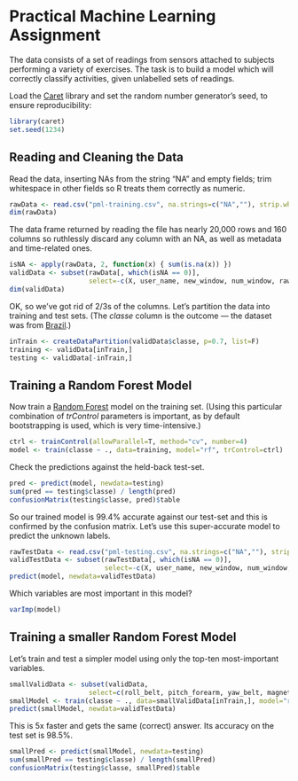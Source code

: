 Practical Machine Learning Assignment
========================================================

The data consists of a set of readings from sensors attached to subjects performing a variety of exercises. The task is to build a model which will correctly classify activities, given unlabelled sets of readings.

Load the [Caret](http://caret.r-forge.r-project.org/) library and set the random number generator's seed, to ensure reproducibility:

```r
library(caret)
set.seed(1234)
```

## Reading and Cleaning the Data
Read the data, inserting NAs from the string "NA" and empty fields; trim whitespace in other fields so R treats them correctly as numeric.

```r
rawData <- read.csv("pml-training.csv", na.strings=c("NA",""), strip.white=T)
dim(rawData)
```

The data frame returned by reading the file has nearly 20,000 rows and 160 columns so ruthlessly discard any column with an NA, as well as metadata and time-related ones.

```r
isNA <- apply(rawData, 2, function(x) { sum(is.na(x)) })
validData <- subset(rawData[, which(isNA == 0)], 
                    select=-c(X, user_name, new_window, num_window, raw_timestamp_part_1, raw_timestamp_part_2, cvtd_timestamp))
dim(validData)
```

OK, so we've got rid of 2/3s of the columns. Let's partition the data into training and test sets. (The *classe* column is the outcome --- the dataset was from [Brazil](http://groupware.les.inf.puc-rio.br/har).)

```r
inTrain <- createDataPartition(validData$classe, p=0.7, list=F)
training <- validData[inTrain,]
testing <- validData[-inTrain,]
```

## Training a Random Forest Model

Now train a [Random Forest](https://en.wikipedia.org/wiki/Random_forest) model on the training set. (Using this particular combination of *trControl* parameters is important, as by default bootstrapping is used, which is very time-intensive.)

```r
ctrl <- trainControl(allowParallel=T, method="cv", number=4)
model <- train(classe ~ ., data=training, model="rf", trControl=ctrl)
```

Check the predictions against the held-back test-set.

```r
pred <- predict(model, newdata=testing)
sum(pred == testing$classe) / length(pred)
confusionMatrix(testing$classe, pred)$table
```

So our trained model is 99.4% accurate against our test-set and this is confirmed by the confusion matrix. Let's use this super-accurate model to predict the unknown labels.

```r
rawTestData <- read.csv("pml-testing.csv", na.strings=c("NA",""), strip.white=T)
validTestData <- subset(rawTestData[, which(isNA == 0)], 
                        select=-c(X, user_name, new_window, num_window, raw_timestamp_part_1, raw_timestamp_part_2, cvtd_timestamp))
predict(model, newdata=validTestData)
```

Which variables are most important in this model?

```r
varImp(model)
```

## Training a smaller Random Forest Model

Let's train and test a simpler model using only the top-ten most-important variables.

```r
smallValidData <- subset(validData, 
                    select=c(roll_belt, pitch_forearm, yaw_belt, magnet_dumbbell_y, pitch_belt, magnet_dumbbell_z, roll_forearm, accel_dumbbell_y, roll_dumbbell, magnet_dumbbell_x,classe))
smallModel <- train(classe ~ ., data=smallValidData[inTrain,], model="rf", trControl=ctrl)
predict(smallModel, newdata=validTestData)
```

This is 5x faster and gets the same (correct) answer. Its accuracy on the test set is 98.5%.

```r
smallPred <- predict(smallModel, newdata=testing)
sum(smallPred == testing$classe) / length(smallPred)
confusionMatrix(testing$classe, smallPred)$table
```


